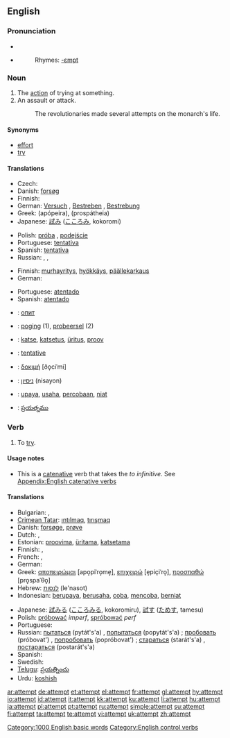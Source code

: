 {{tearoom}}
==English==

{{rank|drawn|field|street|829|attempt|soft|officers|likely}}

===Pronunciation===
* {{IPA|/əˈtɛmpt/}}
* {{audio|en-us-attempt.ogg|Audio (US)}}
*: Rhymes: [[Rhymes:English:-ɛmpt|-ɛmpt]]

===Noun===
{{en-noun}}

# The [[action]] of trying at something.
# An assault or attack.
#: The revolutionaries made several attempts on the monarch's life.

====Synonyms====
* [[effort]]
* [[try]]

====Translations====
{{trans-top|the action of trying at something}}
* Czech: {{t-|cs|pokus|m}}
* Danish: [[forsøg]] {{n}}
* Finnish: {{t+|fi|yritys}}
* German: [[Versuch]] {{m}}, [[Bestreben]] {{n}}, [[Bestrebung]] {{f}}
* Greek: {{t|el|απόπειρα|f|sc=Grek}} (apópeira), {{t+|el|προσπάθεια|sc=Grek}} (prospátheia)
* Japanese: [[試み]] ([[こころみ]], kokoromi)
{{trans-mid}}
* Polish: [[próba]] {{f}}, [[podejście]] {{m}}
* Portuguese: [[tentativa]] {{f}}
* Spanish: [[tentativa]] {{f}}
* Russian: {{t+|ru|попытка|f|tr=popýtka|sc=Cyrl}}, {{t+|ru|проба|f|tr=próba|sc=Cyrl}}, {{t+|ru|опыт|m|tr=ópyt|sc=Cyrl}}
{{trans-bottom}}

{{trans-top|attack}}
* Finnish: [[murhayritys]], [[hyökkäys]], [[päällekarkaus]]
* German: {{t+|de|Anschlag|m}}
{{trans-mid}}
* Portuguese: [[atentado]] {{m}}
* Spanish: [[atentado]] {{m}}
{{trans-bottom}}

{{checktrans-top}}
* {{ttbc|Bulgarian}}: [[опит]] {{m}}
* {{ttbc|Dutch}}: [[poging]] {{f}} (1), [[probeersel]] {{n}} (2)
* {{ttbc|Estonian}}: [[katse]], [[katsetus]], [[üritus]], [[proov]]
* {{ttbc|French}}: [[tentative]] {{f}}
* {{ttbc|Greek, Ancient}}: [[δοκιμή]] [ðo̞ciˈmi] {{f}}
{{trans-mid}}
* {{ttbc|Hebrew}}: [[ניסיון]] (nisayon) {{m}}
* {{ttbc|Indonesian}}: [[upaya]], [[usaha]], [[coba|percobaan]], [[niat]]
* {{ttbc|Telugu}}: [[ప్రయత్నము]]
{{trans-bottom}}

===Verb===
{{en-verb}}

# To [[try]].

====Usage notes====
* This is a [[catenative]] verb that takes the ''to infinitive''. See [[Appendix:English catenative verbs]]

====Translations====
{{trans-top|to try}}
* Bulgarian: {{t+|bg|пробвам|sc=Cyrl}}, {{t+|bg|опитвам|sc=Cyrl}}
* [[Crimean Tatar]]: [[ıntılmaq]], [[tırışmaq]]
* Danish: [[forsøge]], [[prøve]]
* Dutch: {{t-|nl|pogen}}, {{t+|nl|proberen}}
* Estonian: [[proovima]], [[üritama]], [[katsetama]]
* Finnish: {{t+|fi|yrittää}}, {{t+|fi|koettaa}}
* French: {{t+|fr|tenter}}, {{t+|fr|essayer}}
* German: {{t+|de|versuchen}}
* Greek: [[αποπειρώμαι]] [apo̞piˈro̞me̞], [[επιχειρώ]] [e̞piçiˈro̞], [[προσπαθώ]] [pro̞spaˈθo̞]
* Hebrew: [[לנסות]] (le'nasot)
* Indonesian: [[upaya|berupaya]], [[usaha|berusaha]], [[coba]], [[coba|mencoba]], [[niat|berniat]]
{{trans-mid}}
* Japanese: [[試みる]] ([[こころみる]], kokoromiru), [[試す]] ([[ためす]], tamesu)
* Polish: [[próbować]] ''imperf'', [[spróbować]] ''perf''
* Portuguese: {{t+|pt|tentar}}
* Russian: [[пытаться]] (pytát's'a) {{impf}}, [[попытаться]] (popytát's'a) {{pf}}; [[пробовать]] (próbovat') {{impf}}, [[попробовать]] (popróbovat') {{pf}}; [[стараться]] (starát's'a) {{impf}}, [[постараться]] (postarát's'a) {{pf}}
* Spanish: {{t-|es|intentar}}
* Swedish: {{t+|sv|försöka}}
* [[Telugu]]: [[ప్రయత్నించు]]
* Urdu: [[koshish]]
{{trans-bottom}}

[[Category:1000 English basic words]]
[[Category:English control verbs]]

[[ar:attempt]]
[[de:attempt]]
[[et:attempt]]
[[el:attempt]]
[[fr:attempt]]
[[gl:attempt]]
[[hy:attempt]]
[[io:attempt]]
[[id:attempt]]
[[it:attempt]]
[[kk:attempt]]
[[ku:attempt]]
[[li:attempt]]
[[hu:attempt]]
[[ja:attempt]]
[[pl:attempt]]
[[pt:attempt]]
[[ru:attempt]]
[[simple:attempt]]
[[su:attempt]]
[[fi:attempt]]
[[ta:attempt]]
[[te:attempt]]
[[vi:attempt]]
[[uk:attempt]]
[[zh:attempt]]